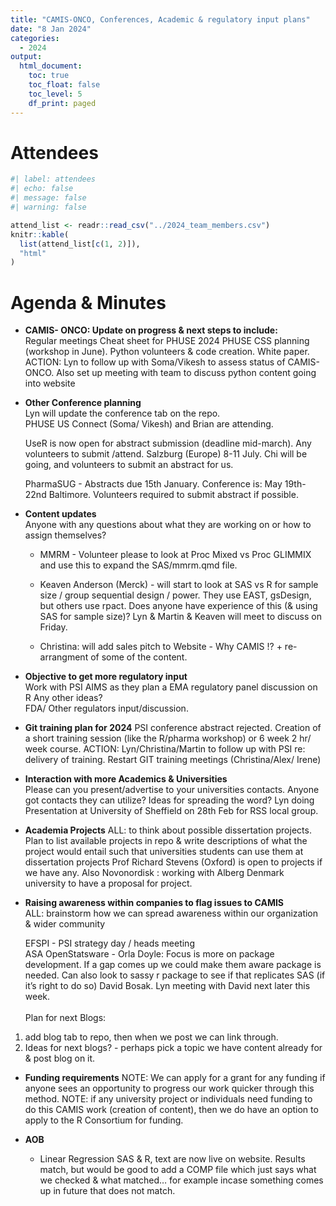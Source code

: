 ```yaml
---
title: "CAMIS-ONCO, Conferences, Academic & regulatory input plans"
date: "8 Jan 2024"
categories:
  - 2024
output:
  html_document: 
    toc: true
    toc_float: false
    toc_level: 5
    df_print: paged
---
```


# Attendees

```r
#| label: attendees
#| echo: false
#| message: false
#| warning: false

attend_list <- readr::read_csv("../2024_team_members.csv")
knitr::kable(
  list(attend_list[c(1, 2)]),
  "html"
)
```

# Agenda & Minutes

-   **CAMIS- ONCO: Update on progress & next steps to include:**\
    Regular meetings Cheat sheet for PHUSE 2024 PHUSE CSS planning (workshop in June). Python volunteers & code creation. White paper.\
    ACTION: Lyn to follow up with Soma/Vikesh to assess status of CAMIS-ONCO. Also set up meeting with team to discuss python content going into website

-   **Other Conference planning**\
    Lyn will update the conference tab on the repo.\
    PHUSE US Connect (Soma/ Vikesh) and Brian are attending.

    UseR is now open for abstract submission (deadline mid-march). Any volunteers to submit /attend. Salzburg (Europe) 8-11 July. Chi will be going, and volunteers to submit an abstract for us.

    PharmaSUG - Abstracts due 15th January. Conference is: May 19th-22nd Baltimore. Volunteers required to submit abstract if possible.

-   **Content updates**\
    Anyone with any questions about what they are working on or how to assign themselves?

    -   MMRM - Volunteer please to look at Proc Mixed vs Proc GLIMMIX and use this to expand the SAS/mmrm.qmd file.

    -   Keaven Anderson (Merck) - will start to look at SAS vs R for sample size / group sequential design / power. They use EAST, gsDesign, but others use rpact. Does anyone have experience of this (& using SAS for sample size)? Lyn & Martin & Keaven will meet to discuss on Friday.

    -   Christina: will add sales pitch to Website - Why CAMIS !? + re-arrangment of some of the content.

-   **Objective to get more regulatory input**\
    Work with PSI AIMS as they plan a EMA regulatory panel discussion on R Any other ideas?\
    FDA/ Other regulators input/discussion.

-   **Git training plan for 2024** PSI conference abstract rejected. Creation of a short training session (like the R/pharma workshop) or 6 week 2 hr/ week course. ACTION: Lyn/Christina/Martin to follow up with PSI re: delivery of training. Restart GIT training meetings (Christina/Alex/ Irene)

-   **Interaction with more Academics & Universities**\
    Please can you present/advertise to your universities contacts. Anyone got contacts they can utilize? Ideas for spreading the word? Lyn doing Presentation at University of Sheffield on 28th Feb for RSS local group.

-   **Academia Projects** ALL: to think about possible dissertation projects. Plan to list available projects in repo & write descriptions of what the project would entail such that universities students can use them at dissertation projects Prof Richard Stevens (Oxford) is open to projects if we have any. Also Novonordisk : working with Alberg Denmark university to have a proposal for project.

-   **Raising awareness within companies to flag issues to CAMIS**\
    ALL: brainstorm how we can spread awareness within our organization & wider community

    EFSPI - PSI strategy day / heads meeting\
    ASA OpenStatsware - Orla Doyle: Focus is more on package development. If a gap comes up we could make them aware package is needed. Can also look to sassy r package to see if that replicates SAS (if it's right to do so) David Bosak. Lyn meeting with David next later this week.\
    \
    Plan for next Blogs:

1)  add blog tab to repo, then when we post we can link through.
2)  Ideas for next blogs? - perhaps pick a topic we have content already for & post blog on it.

-   **Funding requirements** NOTE: We can apply for a grant for any funding if anyone sees an opportunity to progress our work quicker through this method. NOTE: if any university project or individuals need funding to do this CAMIS work (creation of content), then we do have an option to apply to the R Consortium for funding.

-   **AOB**

    -   Linear Regression SAS & R, text are now live on website. Results match, but would be good to add a COMP file which just says what we checked & what matched... for example incase something comes up in future that does not match.
